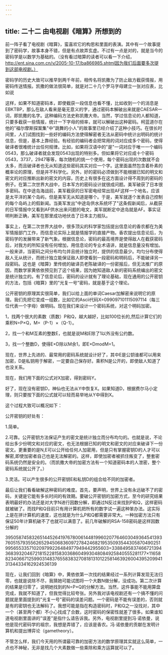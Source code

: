 ```yaml
---
---
---
```

title: 二十二 由电视剧《暗算》所想到的
---




前一阵子看了电视剧《暗算》，蛮喜欢它的构思和里面的表演。其中有一个故事提到了密码学，故事本身不错，但是有点故弄玄虚。不过有一点是对的，就是当今的密码学是以数学为基础的。（没有看过暗算的读者可以看一下介绍，http://ent.sina.com.cn/v/2005-10-17/ba866985.shtml因为我们后面要多次提到这部电视剧。）

密码学的历史大致可以推早到两千年前，相传名将凯撒为了防止敌方截获情报，用密码传送情报。凯撒的做法很简单，就是对二十几个罗马字母建立一张对应表，比如说

这样，如果不知道密码本，即使截获一段信息也看不懂，比如收到一个的消息是EBKTBP，那么在敌人看来是毫无意义的字，通过密码本解破出来就是CAESAR一词，即凯撒的名字。这种编码方法史称凯撒大帝。当然，学过信息论的人都知道，只要多截获一些情报，统计一下字母的频率，就可以解破出这种密码。柯蓝道尔在他的"福尔摩斯探案集"中"跳舞的小人"的故事里已经介绍了这种小技巧。在很长时间里，人们试图找到一些好的编码方法使得解密者无法从密码中统计出明码的统计信息，但是，基本上靠经验。有经验的编码者会把常用的词对应成多个密码，使得破译者很难统计出任何规律。比如，如果将汉语中的"是"一词对应于唯一一个编码0543，那么破译者就会发现0543出现的特别多。但如果将它对应成十个密码0543，3737，2947等等，每次随机的挑一个使用，每个密码出现的次数就不会太多，而且破译者也无从知道这些密码其实对应一个字。这里面虽然包含着朴素的概率论的原理，但是并不科学化。另外，好的密码必须做到不能根据已知的明文和密文的对应推断出新的密文的内容。历史上有很多在这方面设计得不周到的密码的例子。在第二次世界大战中，日本军方的密码设计就很成问题。美军破获了日本很多密码。在中途岛海战前，美军截获的日军密电经常出现AF这样一个地名，应该是太平洋的某个岛屿，但是美军无从知道是哪个。于是，美军就逐个发表自己控制的每个岛屿上的假新闻。当美军发出"中途岛供水系统坏了"这条假新闻后，从截获的日军情报中又看到AF供水出来问题的电文，美军就断定中途岛就是AF。事实证明判断正确，美军在那里成功地伏击了日本主力舰队。

事实上，在第二次世界大战中，很多顶尖的科学家包括提出信息论的香农都在为美军情报部门工作，而信息论实际上就是情报学的直接产物。香农提出信息论后，为密码学的发展带来了新气象。根据信息论，密码的最高境界是使得敌人在截获密码后，对我方的所知没有任何增加，用信息论的专业术语讲，就是信息量没有增加。一般来讲，当密码之间分布均匀并且统计独立时，提供的信息最少。均匀分布使得敌人无从统计，而统计独立能保证敌人即使看到一段密码和明码后，不能破译另一段密码。这也是《暗算》里传统的破译员老陈破译的一份密报后，但无法推广的原因，而数学家黄依依预见到了这个结果，因为她知道敌人新的密码系统编出的密文是统计独立的。有了信息论后，密码的设计就有了理论基础，现在通用的公开密钥的方法，包括《暗算》里的"光复一号"密码，就是基于这个理论。

公开密钥的原理其实很简单，我们以给上面的单词Caesar加解密来说明它的原理。我们先把它变成一组数，比如它的Ascii代码X=099097101115097114（每三位代表一个字母）做明码。现在我们来设计一个密码系统，对这个明码加密。

1，找两个很大的素数（质数）P和Q，越大越好，比如100位长的,然后计算它们的乘积N=P×Q，M=（P-1）×（Q-1）。

2，找一个和M互素的整数E，也就是说M和E除了1以外没有公约数。

3，找一个整数D，使得E×D除以M余1，即E×DmodM=1。

现在，世界上先进的、最常用的密码系统就设计好了，其中E是公钥谁都可以用来加密，D是私钥用于解密，一定要自己保存好。乘积N是公开的，即使敌人知道了也没关系。

现在，我们用下面的公式对X加密，得到密码Y。

好了，现在没有密钥D，神仙也无法从Y中恢复X。如果知道D，根据费尔马小定理，则只要按下面的公式就可以轻而易举地从Y中得到X。

这个过程大致可以概况如下：

公开密钥的好处有：

1.简单。

2.可靠。公开密钥方法保证产生的密文是统计独立而分布均匀的。也就是说，不论给出多少份明文和对应的密文，也无法根据已知的明文和密文的对应来破译下一份密文。更重要的是N,E可以公开给任何人加密用，但是只有掌握密钥D的人才可以解密,即使加密者自己也是无法解密的。这样，即使加密者被抓住叛变了，整套密码系统仍然是安全的。（而凯撒大帝的加密方法有一个知道密码本的人泄密，整个密码系统就公开了。）

3.灵活。可以产生很多的公开密钥E和私钥D的组合给不同的加密者。

最后让我们看看破解这种密码的难度。首先，要声明，世界上没有永远破不了的密码，关键是它能有多长时间的有效期。要破公开密钥的加密方式，至今的研究结果表明最好的办法还是对大字N进行因数分解，即通过N反过来找到P和Q，这样密码就被破了。而找P和Q目前只有用计算机把所有的数字试一遍这种笨办法。这实际上是在拼计算机的速度，这也就是为什么P和Q都需要非常大。一种加密方法只有保证50年计算机破不了也就可以满意了。前几年破解的RSA-158密码是这样因数分解的

39505874583265144526419767800614481996020776460304936454139376051579355626529450683609727842468219535093544305870490251995655335710209799226484977949442955603=3388495837466721394368393204672181522815830368604993048084925840555281177×11658823406671259903148376558383270818131012258146392600439520994131344334162924536139

现在，让我们回到《暗算》中，黄依依第一次找的结果经过一系列计算发现无法归零，也就是说除不尽，我猜她可能试图将一个大数N做分解，没成功。第二次计算的结果是归零了，说明她找到的N=P×Q的分解方法。当然，这件事能不能用算盘完成，我就不知道了，但我觉得比较夸张。另外我对该电视剧还有一个搞不懂的问题就是里面提到的"光复一号"密码的误差问题。一个密码是不能有误差的，否则就是有的密钥也无法解码了。我想可能是指在构造密码时，P和Q之一没找对，其中一个（甚至两个都）不小心找成了合数，这时密码的保密性就差了很多。如果谁知道电视剧里面讲的"误差"是指什么请告诉我。另外，电视剧里提到冯∙诺依曼，说他是现代密码学的祖宗，我想是弄错了，应该是香农。冯∙诺依曼的贡献在发明计算机和提出博弈论（gametheory）。

不管怎么样，我们今天用的所谓最可靠的加密方法的数学原理其实就这么简单，一点也不神秘，无非是找几个大素数做一些乘除和乘方运算就可以了。